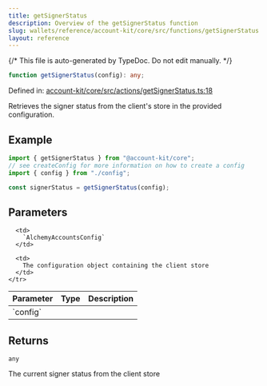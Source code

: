 ```yaml
---
title: getSignerStatus
description: Overview of the getSignerStatus function
slug: wallets/reference/account-kit/core/src/functions/getSignerStatus
layout: reference
---
```


{/* This file is auto-generated by TypeDoc. Do not edit manually. */}

```ts
function getSignerStatus(config): any;
```

Defined in: [account-kit/core/src/actions/getSignerStatus.ts:18](https://github.com/alchemyplatform/aa-sdk/blob/9df5be8c23af4e472bcb503c17766b16da0ad87d/account-kit/core/src/actions/getSignerStatus.ts#L18)

Retrieves the signer status from the client's store in the provided configuration.

## Example

```ts
import { getSignerStatus } from "@account-kit/core";
// see createConfig for more information on how to create a config
import { config } from "./config";

const signerStatus = getSignerStatus(config);
```

## Parameters

<table>
  <thead>
    <tr>
      <th align="left">Parameter</th>
      <th align="left">Type</th>
      <th align="left">Description</th>
    </tr>
  </thead>

  <tbody>
    <tr>
      <td>
        `config`
      </td>

      <td>
        `AlchemyAccountsConfig`
      </td>

      <td>
        The configuration object containing the client store
      </td>
    </tr>

  </tbody>
</table>

## Returns

`any`

The current signer status from the client store
